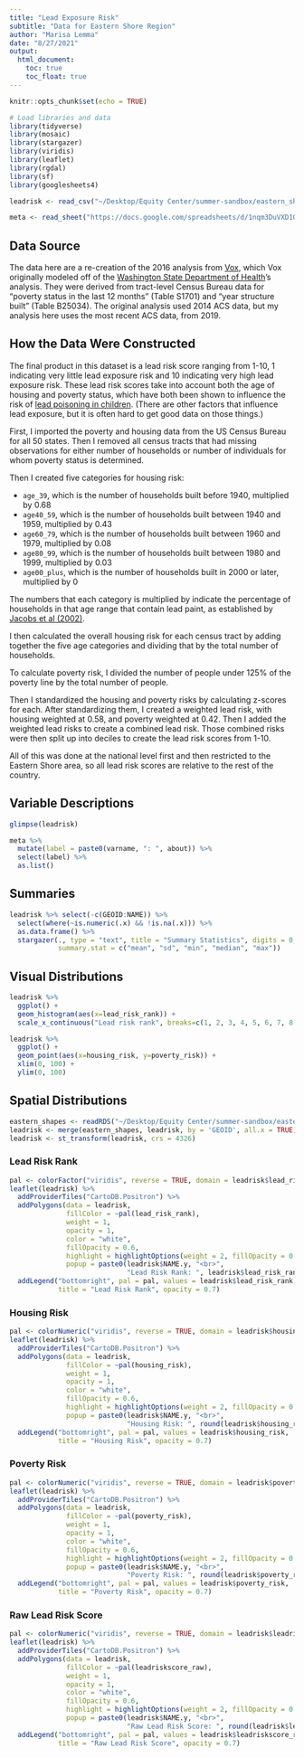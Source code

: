 ```yaml
---
title: "Lead Exposure Risk"
subtitle: "Data for Eastern Shore Region"
author: "Marisa Lemma"
date: "8/27/2021"
output: 
  html_document: 
    toc: true
    toc_float: true
---
```


```r
knitr::opts_chunk$set(echo = TRUE)

# Load libraries and data
library(tidyverse)
library(mosaic)
library(stargazer)
library(viridis)
library(leaflet)
library(rgdal)
library(sf)
library(googlesheets4)

leadrisk <- read_csv("~/Desktop/Equity Center/summer-sandbox/eastern_shore_collection/data/leadexposure_eastern_tract.csv")

meta <- read_sheet("https://docs.google.com/spreadsheets/d/1nqm3DuVXD1ObbVe_deacvT7uSLdBXfQJo3mkbqDwrVo/edit#gid=627666074", sheet="lead_exposure", gs4_deauth())

```

## Data Source
The data here are a re-creation of the 2016 analysis from [Vox](https://github.com/voxmedia/data-projects/tree/master/vox-lead-exposure-risk), which Vox originally modeled off of the [Washington State Department of Health](https://fortress.wa.gov/doh/wtn/WTNIBL/)'s analysis. They were derived from tract-level Census Bureau data for "poverty status in the last 12 months" (Table S1701) and "year structure built" (Table B25034). The original analysis used 2014 ACS data, but my analysis here uses the most recent ACS data, from 2019.

## How the Data Were Constructed
The final product in this dataset is a lead risk score ranging from 1-10, 1 indicating very little lead exposure risk and 10 indicating very high lead exposure risk. These lead risk scores take into account both the age of housing and poverty status, which have both been shown to influence the risk of [lead poisoning in children](https://s3.documentcloud.org/documents/2644455/Expert-Panel-Childhood-Lead-Screening-Guidelines.pdf). (There are other factors that influence lead exposure, but it is often hard to get good data on those things.)

First, I imported the poverty and housing data from the US Census Bureau for all 50 states. Then I removed all census tracts that had missing observations for either number of households or number of individuals for whom poverty status is determined.

Then I created five categories for housing risk:

* `age_39`, which is the number of households built before 1940, multiplied by 0.68
* `age40_59`, which is the number of households built between 1940 and 1959, multiplied by 0.43
* `age60_79`, which is the number of households built between 1960 and 1979, multiplied by 0.08
* `age80_99`, which is the number of households built between 1980 and 1999, multiplied by 0.03
* `age00_plus`, which is the number of households built in 2000 or later, multiplied by 0

The numbers that each category is multiplied by indicate the percentage of households in that age range that contain lead paint, as established by [Jacobs et al (2002)](https://ehp.niehs.nih.gov/doi/pdf/10.1289/ehp.021100599).

I then calculated the overall housing risk for each census tract by adding together the five age categories and dividing that by the total number of households.

To calculate poverty risk, I divided the number of people under 125% of the poverty line by the total number of people.

Then I standardized the housing and poverty risks by calculating z-scores for each. After standardizing them, I created a weighted lead risk, with housing weighted at 0.58, and poverty weighted at 0.42. Then I added the weighted lead risks to create a combined lead risk. Those combined risks were then split up into deciles to create the lead risk scores from 1-10.

All of this was done at the national level first and then restricted to the Eastern Shore area, so all lead risk scores are relative to the rest of the country.

## Variable Descriptions
```r
glimpse(leadrisk)
```

```r
meta %>% 
  mutate(label = paste0(varname, ": ", about)) %>% 
  select(label) %>% 
  as.list()
```


## Summaries
```r
leadrisk %>% select(-c(GEOID:NAME)) %>% 
  select(where(~is.numeric(.x) && !is.na(.x))) %>% 
  as.data.frame() %>% 
  stargazer(., type = "text", title = "Summary Statistics", digits = 0,
            summary.stat = c("mean", "sd", "min", "median", "max"))
```

## Visual Distributions

```r
leadrisk %>% 
  ggplot() +
  geom_histogram(aes(x=lead_risk_rank)) +
  scale_x_continuous("Lead risk rank", breaks=c(1, 2, 3, 4, 5, 6, 7, 8, 9, 10), labels=c(1, 2, 3, 4, 5, 6, 7, 8, 9, 10))
```

```r
leadrisk %>% 
  ggplot() +
  geom_point(aes(x=housing_risk, y=poverty_risk)) +
  xlim(0, 100) +
  ylim(0, 100)
```


## Spatial Distributions
```r
eastern_shapes <- readRDS("~/Desktop/Equity Center/summer-sandbox/eastern_shore_collection/data/eastshore_tracts.RDS")
leadrisk <- merge(eastern_shapes, leadrisk, by = 'GEOID', all.x = TRUE)
leadrisk <- st_transform(leadrisk, crs = 4326)
```

### Lead Risk Rank
```r
pal <- colorFactor("viridis", reverse = TRUE, domain = leadrisk$lead_risk_rank)
leaflet(leadrisk) %>% 
  addProviderTiles("CartoDB.Positron") %>% 
  addPolygons(data = leadrisk,
              fillColor = ~pal(lead_risk_rank),
              weight = 1,
              opacity = 1,
              color = "white",
              fillOpacity = 0.6,
              highlight = highlightOptions(weight = 2, fillOpacity = 0.8, bringToFront = T),
              popup = paste0(leadrisk$NAME.y, "<br>",
                             "Lead Risk Rank: ", leadrisk$lead_risk_rank)) %>% 
  addLegend("bottomright", pal = pal, values = leadrisk$lead_risk_rank,
            title = "Lead Risk Rank", opacity = 0.7)
```

### Housing Risk

```r
pal <- colorNumeric("viridis", reverse = TRUE, domain = leadrisk$housing_risk)
leaflet(leadrisk) %>% 
  addProviderTiles("CartoDB.Positron") %>% 
  addPolygons(data = leadrisk,
              fillColor = ~pal(housing_risk),
              weight = 1,
              opacity = 1,
              color = "white",
              fillOpacity = 0.6,
              highlight = highlightOptions(weight = 2, fillOpacity = 0.8, bringToFront = T),
              popup = paste0(leadrisk$NAME.y, "<br>",
                             "Housing Risk: ", round(leadrisk$housing_risk, 2))) %>% 
  addLegend("bottomright", pal = pal, values = leadrisk$housing_risk,
            title = "Housing Risk", opacity = 0.7)
```

### Poverty Risk

```r
pal <- colorNumeric("viridis", reverse = TRUE, domain = leadrisk$poverty_risk)
leaflet(leadrisk) %>% 
  addProviderTiles("CartoDB.Positron") %>% 
  addPolygons(data = leadrisk,
              fillColor = ~pal(poverty_risk),
              weight = 1,
              opacity = 1,
              color = "white",
              fillOpacity = 0.6,
              highlight = highlightOptions(weight = 2, fillOpacity = 0.8, bringToFront = T),
              popup = paste0(leadrisk$NAME.y, "<br>",
                             "Poverty Risk: ", round(leadrisk$poverty_risk, 2))) %>% 
  addLegend("bottomright", pal = pal, values = leadrisk$poverty_risk,
            title = "Poverty Risk", opacity = 0.7)
```

### Raw Lead Risk Score

```r
pal <- colorNumeric("viridis", reverse = TRUE, domain = leadrisk$leadriskscore_raw)
leaflet(leadrisk) %>% 
  addProviderTiles("CartoDB.Positron") %>% 
  addPolygons(data = leadrisk,
              fillColor = ~pal(leadriskscore_raw),
              weight = 1,
              opacity = 1,
              color = "white",
              fillOpacity = 0.6,
              highlight = highlightOptions(weight = 2, fillOpacity = 0.8, bringToFront = T),
              popup = paste0(leadrisk$NAME.y, "<br>",
                             "Raw Lead Risk Score: ", round(leadrisk$leadriskscore_raw, 2))) %>% 
  addLegend("bottomright", pal = pal, values = leadrisk$leadriskscore_raw,
            title = "Raw Lead Risk Score", opacity = 0.7)
```
